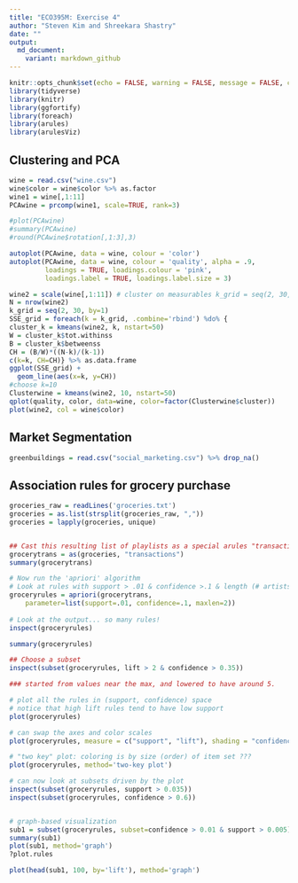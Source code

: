 ```yaml
---
title: "ECO395M: Exercise 4"
author: "Steven Kim and Shreekara Shastry"
date: ""
output:
  md_document:
    variant: markdown_github
---
```


```r
knitr::opts_chunk$set(echo = FALSE, warning = FALSE, message = FALSE, cache = TRUE)
library(tidyverse)
library(knitr)
library(ggfortify)
library(foreach)
library(arules)
library(arulesViz)
```

## Clustering and PCA

```r
wine = read.csv("wine.csv")
wine$color = wine$color %>% as.factor
wine1 = wine[,1:11]
PCAwine = prcomp(wine1, scale=TRUE, rank=3)

#plot(PCAwine)
#summary(PCAwine)
#round(PCAwine$rotation[,1:3],3) 

autoplot(PCAwine, data = wine, colour = 'color')
autoplot(PCAwine, data = wine, colour = 'quality', alpha = .9, 
         loadings = TRUE, loadings.colour = 'pink',
         loadings.label = TRUE, loadings.label.size = 3)

wine2 = scale(wine[,1:11]) # cluster on measurables k_grid = seq(2, 30, by=1)
N = nrow(wine2)
k_grid = seq(2, 30, by=1)
SSE_grid = foreach(k = k_grid, .combine='rbind') %do% {
cluster_k = kmeans(wine2, k, nstart=50)
W = cluster_k$tot.withinss
B = cluster_k$betweenss
CH = (B/W)*((N-k)/(k-1))
c(k=k, CH=CH)} %>% as.data.frame
ggplot(SSE_grid) +
  geom_line(aes(x=k, y=CH))
#choose k=10
Clusterwine = kmeans(wine2, 10, nstart=50)
qplot(quality, color, data=wine, color=factor(Clusterwine$cluster))
plot(wine2, col = wine$color)
```

## Market Segmentation

```r
greenbuildings = read.csv("social_marketing.csv") %>% drop_na()
```

## Association rules for grocery purchase
```r
groceries_raw = readLines('groceries.txt')
groceries = as.list(strsplit(groceries_raw, ","))
groceries = lapply(groceries, unique)


## Cast this resulting list of playlists as a special arules "transactions" class.
grocerytrans = as(groceries, "transactions")
summary(grocerytrans)

# Now run the 'apriori' algorithm
# Look at rules with support > .01 & confidence >.1 & length (# artists) <= 5
groceryrules = apriori(grocerytrans, 
	parameter=list(support=.01, confidence=.1, maxlen=2))
                         
# Look at the output... so many rules!
inspect(groceryrules)

summary(groceryrules)

## Choose a subset
inspect(subset(groceryrules, lift > 2 & confidence > 0.35))

### started from values near the max, and lowered to have around 5.

# plot all the rules in (support, confidence) space
# notice that high lift rules tend to have low support
plot(groceryrules)

# can swap the axes and color scales
plot(groceryrules, measure = c("support", "lift"), shading = "confidence")

# "two key" plot: coloring is by size (order) of item set ???
plot(groceryrules, method='two-key plot')

# can now look at subsets driven by the plot
inspect(subset(groceryrules, support > 0.035))
inspect(subset(groceryrules, confidence > 0.6))


# graph-based visualization
sub1 = subset(groceryrules, subset=confidence > 0.01 & support > 0.005)
summary(sub1)
plot(sub1, method='graph')
?plot.rules

plot(head(sub1, 100, by='lift'), method='graph')
```
